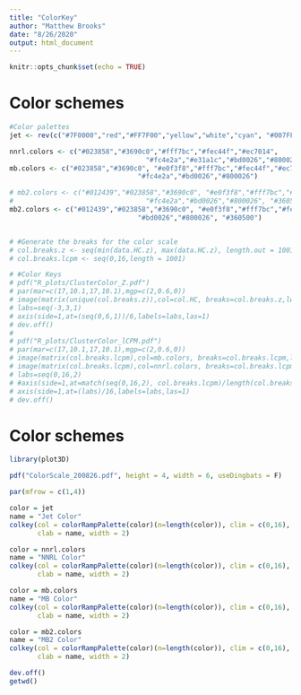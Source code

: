 ```yaml
---
title: "ColorKey"
author: "Matthew Brooks"
date: "8/26/2020"
output: html_document
---
```


```r
knitr::opts_chunk$set(echo = TRUE)
```


# Color schemes
```r
#Color palettes
jet <- rev(c("#7F0000","red","#FF7F00","yellow","white","cyan", "#007FFF", "blue","#00007F"))

nnrl.colors <- c("#023858","#3690c0","#fff7bc","#fec44f","#ec7014",
                                  "#fc4e2a","#e31a1c","#bd0026","#800026")
mb.colors <- c("#023858","#3690c0", "#e0f3f8","#fff7bc","#fec44f","#ec7014",
                                "#fc4e2a","#bd0026","#800026")

# mb2.colors <- c("#012439","#023858","#3690c0", "#e0f3f8","#fff7bc","#fec44f","#ec7014",
#                                 "#fc4e2a","#bd0026","#800026", "#360500")
mb2.colors <- c("#012439","#023858","#3690c0", "#e0f3f8","#fff7bc","#fec44f","#ec7014",
                                "#bd0026","#800026", "#360500")


# #Generate the breaks for the color scale
# col.breaks.z <- seq(min(data.HC.z), max(data.HC.z), length.out = 1001)
# col.breaks.lcpm <- seq(0,16,length = 1001)

# #Color Keys
# pdf("R_plots/ClusterColor_Z.pdf")
# par(mar=c(17,10.1,17,10.1),mgp=c(2,0.6,0))
# image(matrix(unique(col.breaks.z)),col=col.HC, breaks=col.breaks.z,lwd=0,axes=F,main="",xlab="Z-score")
# labs=seq(-3,3,1)
# axis(side=1,at=(seq(0,6,1))/6,labels=labs,las=1)
# dev.off()
# 
# pdf("R_plots/ClusterColor_lCPM.pdf")
# par(mar=c(17,10.1,17,10.1),mgp=c(2,0.6,0))
# image(matrix(col.breaks.lcpm),col=mb.colors, breaks=col.breaks.lcpm,lwd=0,axes=F,main="",xlab="CPM (log2)")
# image(matrix(col.breaks.lcpm),col=nnrl.colors, breaks=col.breaks.lcpm,lwd=0,axes=F,main="",xlab="CPM (log2)")
# labs=seq(0,16,2)
# #axis(side=1,at=match(seq(0,16,2), col.breaks.lcpm)/length(col.breaks.lcpm),labels=labs,las=1)
# axis(side=1,at=(labs)/16,labels=labs,las=1)
# dev.off()
```


# Color schemes
```r

library(plot3D)

pdf("ColorScale_200826.pdf", height = 4, width = 6, useDingbats = F)

par(mfrow = c(1,4))

color = jet
name = "Jet Color"
colkey(col = colorRampPalette(color)(n=length(color)), clim = c(0,16),
       clab = name, width = 2)

color = nnrl.colors
name = "NNRL Color"
colkey(col = colorRampPalette(color)(n=length(color)), clim = c(0,16),
       clab = name, width = 2)

color = mb.colors
name = "MB Color"
colkey(col = colorRampPalette(color)(n=length(color)), clim = c(0,16),
       clab = name, width = 2)

color = mb2.colors
name = "MB2 Color"
colkey(col = colorRampPalette(color)(n=length(color)), clim = c(0,16),
       clab = name, width = 2)

dev.off()
getwd()
```

